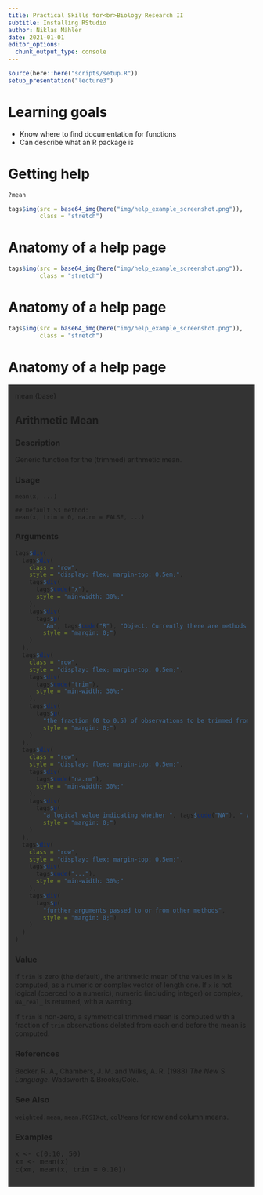 ```yaml
---
title: Practical Skills for<br>Biology Research II
subtitle: Installing RStudio
author: Niklas Mähler
date: 2021-01-01
editor_options: 
  chunk_output_type: console
---
```


```r
source(here::here("scripts/setup.R"))
setup_presentation("lecture3")
```

# Learning goals

- Know where to find documentation for functions
- Can describe what an R package is

# Getting help

```r
?mean
```

```r
tags$img(src = base64_img(here("img/help_example_screenshot.png")),
         class = "stretch")
```

# Anatomy of a help page { data-transition="slide-in none" }

```r
tags$img(src = base64_img(here("img/help_example_screenshot.png")),
         class = "stretch")
```

# Anatomy of a help page { data-transition="none" }

```r
tags$img(src = base64_img(here("img/help_example_screenshot.png")),
         class = "stretch")
```

# Anatomy of a help page

<div class="smaller left-justify stretch" style="background-color: #333; padding: 1em; margin: 0 auto; overflow: scroll;">

<p style="margin-top: 0;">mean {base}</p>

## Arithmetic Mean

### Description

Generic function for the (trimmed) arithmetic mean.

### Usage

<pre style="width: 100%; margin-top: 0; font-size: 1em;"><code>mean(x, ...)

## Default S3 method:
mean(x, trim = 0, na.rm = FALSE, ...)</code></pre>

### Arguments

```r
tags$div(
  tags$div(
    class = "row",
    style = "display: flex; margin-top: 0.5em;",
    tags$div(
      tags$code("x"),
      style = "min-width: 30%;"
    ),
    tags$div(
      tags$p(
        "An", tags$code("R"), "Object. Currently there are methods for numeric/logical vectors and date, date-time and time interval objects. Complex vectors are allowed for ", tags$code("trim = 0"), ", only.",
        style = "margin: 0;")
    )
  ),
  tags$div(
    class = "row",
    style = "display: flex; margin-top: 0.5em;",
    tags$div(
      tags$code("trim"),
      style = "min-width: 30%;"
    ),
    tags$div(
      tags$p(
        "the fraction (0 to 0.5) of observations to be trimmed from each end of ", tags$code("x"), " before the mean is computed. Values of trim outside that range are taken as the nearest endpoint.",
        style = "margin: 0;")
    )
  ),
  tags$div(
    class = "row",
    style = "display: flex; margin-top: 0.5em;",
    tags$div(
      tags$code("na.rm"),
      style = "min-width: 30%;"
    ),
    tags$div(
      tags$p(
        "a logical value indicating whether ", tags$code("NA"), " values should be stripped before the computation proceeds.",
        style = "margin: 0;")
    )
  ),
  tags$div(
    class = "row",
    style = "display: flex; margin-top: 0.5em;",
    tags$div(
      tags$code("..."),
      style = "min-width: 30%;"
    ),
    tags$div(
      tags$p(
        "further arguments passed to or from other methods",
        style = "margin: 0;")
    )
  )
)
```

### Value

If `trim` is zero (the default), the arithmetic mean of the values in `x` is computed, as a numeric or complex vector of length one. If `x` is not logical (coerced to a numeric), numeric (including integer) or complex, `NA_real_` is returned, with a warning.

If `trim` is non-zero, a symmetrical trimmed mean is computed with a fraction of `trim` observations deleted from each end before the mean is computed.

### References

Becker, R. A., Chambers, J. M. and Wilks, A. R. (1988) *The New S Language*. Wadsworth & Brooks/Cole.

### See Also

`weighted.mean`, `mean.POSIXct`, `colMeans` for row and column means.

### Examples

<pre style="width: 100%; margin-top: 0; font-size: 1em;">x <- c(0:10, 50)
xm <- mean(x)
c(xm, mean(x, trim = 0.10))</code></pre>

</div>